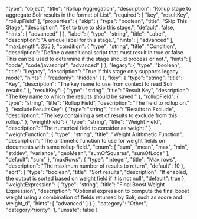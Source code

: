   "type": "object",
  "title": "Rollup Aggregation",
  "description": "Rollup stage to aggregate Solr results in the format of List<DocumentResult>",
  "required": [
    "key",
    "resultKey",
    "rollupField"
  ],
  "properties": {
    "skip": {
      "type": "boolean",
      "title": "Skip This Stage",
      "description": "Set to true to skip this stage.",
      "default": false,
      "hints": [
        "advanced"
      ]
    },
    "label": {
      "type": "string",
      "title": "Label",
      "description": "A unique label for this stage.",
      "hints": [
        "advanced"
      ],
      "maxLength": 255
    },
    "condition": {
      "type": "string",
      "title": "Condition",
      "description": "Define a conditional script that must result in true or false. This can be used to determine if the stage should process or not.",
      "hints": [
        "code",
        "code/javascript",
        "advanced"
      ]
    },
    "legacy": {
      "type": "boolean",
      "title": "Legacy",
      "description": "True if this stage only supports legacy mode",
      "hints": [
        "readonly",
        "hidden"
      ]
    },
    "key": {
      "type": "string",
      "title": "Key",
      "description": "The key name to use from context to read Solr results."
    },
    "resultKey": {
      "type": "string",
      "title": "Result Key",
      "description": "The key name to which the results should be saved."
    },
    "rollupField": {
      "type": "string",
      "title": "Rollup Field",
      "description": "The field to rollup on."
    },
    "excludeResultsKey": {
      "type": "string",
      "title": "Results to Exclude",
      "description": "The key containing a set of results to exclude from this rollup."
    },
    "weightField": {
      "type": "string",
      "title": "Weight Field",
      "description": "The numerical field to consider as weight."
    },
    "weightFunction": {
      "type": "string",
      "title": "Weight Arithmetic Function",
      "description": "The arithmetic function to use for weight fields on documents with same rollup field.",
      "enum": [
        "sum",
        "mean",
        "max",
        "min",
        "stddev",
        "variance",
        "geoMean",
        "sumOfSquares",
        "sumOfLogs"
      ],
      "default": "sum"
    },
    "maxRows": {
      "type": "integer",
      "title": "Max rows",
      "description": "The maximum number of results to return",
      "default": 10
    },
    "sort": {
      "type": "boolean",
      "title": "Sort results",
      "description": "If enabled, the output is sorted based on weight field if it is not null",
      "default": true
    },
    "weightExpression": {
      "type": "string",
      "title": "Final Boost Weight Expression",
      "description": "Optional expression to compute the final boost weight using a combination of fields returned by Solr, such as score and weight_d",
      "hints": [
        "advanced"
      ]
    }
  },
  "category": "Other",
  "categoryPriority": 1,
  "unsafe": false
}
